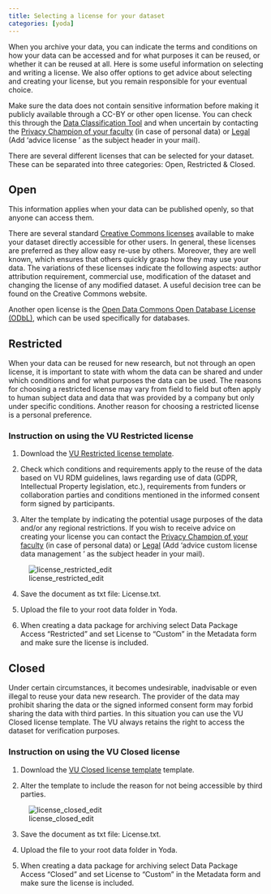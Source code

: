 ```yaml
---
title: Selecting a license for your dataset
categories: [yoda]
---
```


When you archive your data, you can indicate the terms and conditions on how your data can be accessed and for what purposes it can be reused, or whether it can be reused at all. Here is some useful information on selecting and writing a license. We also offer options to get advice about selecting and creating your license, but you remain responsible for your eventual choice.

Make sure the data does not contain sensitive information before making it publicly available through a CC-BY or other open license. You can check this through the [Data Classification Tool](https://vu.nl/en/research/dataclassification) and when uncertain by contacting the [Privacy Champion of your faculty](https://vu.nl/en/employee/privacy-and-information-security/privacy-champions-information) (in case of personal data) or [Legal](https://vu.nl/en/research/portal/research-impact-support-portal/check-legal-support) (Add 'advice license <project name>' as the subject header in your mail).

There are several different licenses that can be selected for your dataset. These can be separated into three categories: Open, Restricted & Closed.

## Open 
This information applies when your data can be published openly, so that anyone can access them.

There are several standard [Creative Commons licenses](https://creativecommons.org/share-your-work/) available to make your dataset directly accessible for other users. In general, these licenses are preferred as they allow easy re-use by others. Moreover, they are well known, which ensures that others quickly grasp how they may use your data. The variations of these licenses indicate the following aspects: author attribution requirement, commercial use, modification of the dataset and changing the license of any modified dataset. A useful decision tree can be found on the Creative Commons website.

Another open license is the [Open Data Commons Open Database License (ODbL)](https://opendatacommons.org/licenses/odbl/), which can be used specifically for databases.

## Restricted
When your data can be reused for new research, but not through an open license, it is important to state with whom the data can be shared and under which conditions and for what purposes the data can be used. The reasons for choosing a restricted license may vary from field to field but often apply to human subject data and data that was provided by a company but only under specific conditions. Another reason for choosing a restricted license is a personal preference.

### Instruction on using the VU Restricted license

1. Download the [VU Restricted license template](../docs/Template_CustomLicense_Dataset_Restricted_v1.0_2024.txt). 

2. Check which conditions and requirements apply to the reuse of the data based on VU RDM guidelines, laws regarding use of data (GDPR, Intellectual Property legislation, etc.), requirements from funders or collaboration parties and conditions mentioned in the informed consent form signed by participants.

3. Alter the template by indicating the potential usage purposes of the data and/or any regional restrictions. If you wish to receive advice on creating your license you can contact the [Privacy Champion of your faculty](https://vu.nl/en/employee/privacy-and-information-security/privacy-champions-information) (in case of personal data) or [Legal](https://vu.nl/en/research/portal/research-impact-support-portal/check-legal-support) (Add 'advice custom license data management <project name>' as the subject header in your mail).

![license_restricted_edit](screenshots/license_restricted_edit.png)

4. Save the document as txt file: License.txt. 

5. Upload the file to your root data folder in Yoda.

6. When creating a data package for archiving select Data Package Access “Restricted” and set License to “Custom” in the Metadata form and make sure the license is included.

## Closed

Under certain circumstances, it becomes undesirable, inadvisable or even illegal to reuse your data new research. The provider of the data may prohibit sharing the data or the signed informed consent form may forbid sharing the data with third parties. In this situation you can use the VU Closed license template. The VU always retains the right to access the dataset for verification purposes.

### Instruction on using the VU Closed license

1. Download the [VU Closed license template](../docs/Template_CustomLicense_Dataset_Closed_v1.0_2024.txt) template.

2. Alter the template to include the reason for not being accessible by third parties. 

![license_closed_edit](screenshots/license_closed_edit.png)

3. Save the document as txt file: License.txt. 

4. Upload the file to your root data folder in Yoda.

5. When creating a data package for archiving select Data Package Access “Closed” and set License to “Custom” in the Metadata form and make sure the license is included.

 